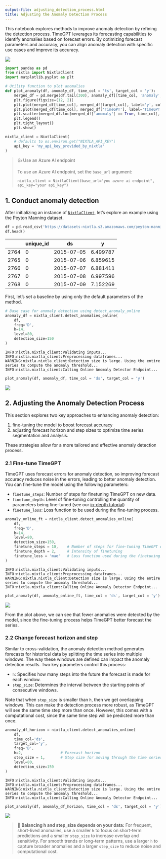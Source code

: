 ```yaml
---
output-file: adjusting_detection_process.html
title: Adjusting the Anomaly Detection Process
---
```



This notebook explores methods to improve anomaly detection by refining
the detection process. TimeGPT leverages its forecasting capabilities to
identify anomalies based on forecast errors. By optimizing forecast
parameters and accuracy, you can align anomaly detection with specific
use cases and improve its accuracy.

[![](https://colab.research.google.com/assets/colab-badge.svg)](https://colab.research.google.com/github/Nixtla/nixtla/blob/main/nbs/docs/capabilities/online-anomaly-detection/02_adjusting_detection_process.ipynb)

```python
import pandas as pd
from nixtla import NixtlaClient
import matplotlib.pyplot as plt
```


```python
# Utility function to plot anomalies
def plot_anomaly(df, anomaly_df, time_col = 'ts', target_col = 'y'):
    merged_df = pd.merge(df.tail(300), anomaly_df[[time_col, 'anomaly', 'TimeGPT']], on=time_col, how='left')
    plt.figure(figsize=(12, 2))
    plt.plot(merged_df[time_col], merged_df[target_col], label='y', color='navy', alpha=0.8)
    plt.plot(merged_df[time_col], merged_df['TimeGPT'], label='TimeGPT', color='orchid', alpha=0.7)
    plt.scatter(merged_df.loc[merged_df['anomaly'] == True, time_col], merged_df.loc[merged_df['anomaly'] == True, target_col], color='orchid', label='Anomalies Detected')
    plt.legend()
    plt.tight_layout()
    plt.show()
```


```python
nixtla_client = NixtlaClient(
    # defaults to os.environ.get("NIXTLA_API_KEY")
    api_key = 'my_api_key_provided_by_nixtla'
)
```

> 👍 Use an Azure AI endpoint
>
> To use an Azure AI endpoint, set the `base_url` argument:
>
> `nixtla_client = NixtlaClient(base_url="you azure ai endpoint", api_key="your api_key")`

## 1. Conduct anomaly detection

After initializing an instance of
[`NixtlaClient`](https://Nixtla.github.io/nixtla/src/nixtla_client.html#nixtlaclient),
let’s explore an example using the Peyton Manning dataset.

```python
df = pd.read_csv('https://datasets-nixtla.s3.amazonaws.com/peyton-manning.csv',parse_dates = ['ds']).tail(200)
df.head()
```

|      | unique_id | ds         | y        |
|------|-----------|------------|----------|
| 2764 | 0         | 2015-07-05 | 6.499787 |
| 2765 | 0         | 2015-07-06 | 6.859615 |
| 2766 | 0         | 2015-07-07 | 6.881411 |
| 2767 | 0         | 2015-07-08 | 6.997596 |
| 2768 | 0         | 2015-07-09 | 7.152269 |

First, let’s set a baseline by using only the default parameters of the
method.

```python
# Base case for anomaly detection using detect_anomaly_online
anomaly_df = nixtla_client.detect_anomalies_online(
    df,
    freq='D',
    h=14,
    level=80,
    detection_size=150
)
```

``` text
INFO:nixtla.nixtla_client:Validating inputs...
INFO:nixtla.nixtla_client:Preprocessing dataframes...
WARNING:nixtla.nixtla_client:Detection size is large. Using the entire series to compute the anomaly threshold...
INFO:nixtla.nixtla_client:Calling Online Anomaly Detector Endpoint...
```

```python
plot_anomaly(df, anomaly_df, time_col = 'ds', target_col = 'y')
```

![](/nixtla/docs/capabilities/online-anomaly-detection/02_adjusting_detection_process_files/figure-markdown_strict/cell-8-output-1.png)

## 2. Adjusting the Anomaly Detection Process

This section explores two key approaches to enhancing anomaly detection:

1.  fine-tuning the model to boost forecast accuracy
2.  adjusting forecast horizon and step sizes to optimize time series
    segmentation and analysis.

These strategies allow for a more tailored and effective anomaly
detection process.

### 2.1 Fine-tune TimeGPT

TimeGPT uses forecast errors for anomaly detection, so improving
forecast accuracy reduces noise in the errors, leading to better anomaly
detection. You can fine-tune the model using the following parameters:

-   `finetune_steps`: Number of steps for finetuning TimeGPT on new
    data.
-   `finetune_depth`: Level of fine-tuning controlling the quantity of
    parameters being fine-tuned (see our [in-depth
    tutorial](https://docs.nixtla.io/docs/tutorials-controlling_the_level_of_fine_tuning))
-   `finetune_loss`: Loss function to be used during the fine-tuning
    process.

```python
anomaly_online_ft = nixtla_client.detect_anomalies_online(
    df,
    freq='D',
    h=14,
    level=80,
    detection_size=150,
    finetune_steps = 10,    # Number of steps for fine-tuning TimeGPT on new data
    finetune_depth = 2,     # Intensity of finetuning
    finetune_loss = 'mae'   # Loss function used during the finetuning process
)
```

``` text
INFO:nixtla.nixtla_client:Validating inputs...
INFO:nixtla.nixtla_client:Preprocessing dataframes...
WARNING:nixtla.nixtla_client:Detection size is large. Using the entire series to compute the anomaly threshold...
INFO:nixtla.nixtla_client:Calling Online Anomaly Detector Endpoint...
```

```python
plot_anomaly(df, anomaly_online_ft, time_col = 'ds', target_col = 'y')
```

![](/nixtla/docs/capabilities/online-anomaly-detection/02_adjusting_detection_process_files/figure-markdown_strict/cell-10-output-1.png)

From the plot above, we can see that fewer anomalies were detected by
the model, since the fine-tuning process helps TimeGPT better forecast
the series.

### 2.2 Change forecast horizon and step

Similar to cross-validation, the anomaly detection method generates
forecasts for historical data by splitting the time series into multiple
windows. The way these windows are defined can impact the anomaly
detection results. Two key parameters control this process:

-   `h`: Specifies how many steps into the future the forecast is made
    for each window.
-   `step_size`: Determines the interval between the starting points of
    consecutive windows.

Note that when `step_size` is smaller than `h`, then we get overlapping
windows. This can make the detection process more robust, as TimeGPT
will see the same time step more than once. However, this comes with a
computational cost, since the same time step will be predicted more than
once.

```python
anomaly_df_horizon = nixtla_client.detect_anomalies_online(
    df,
    time_col='ds',
    target_col='y',
    freq='D',
    h=2,                 # Forecast horizon
    step_size = 1,       # Step size for moving through the time series data
    level=80,            
    detection_size=150
)
```

``` text
INFO:nixtla.nixtla_client:Validating inputs...
INFO:nixtla.nixtla_client:Preprocessing dataframes...
WARNING:nixtla.nixtla_client:Detection size is large. Using the entire series to compute the anomaly threshold...
INFO:nixtla.nixtla_client:Calling Online Anomaly Detector Endpoint...
```

```python
plot_anomaly(df, anomaly_df_horizon, time_col = 'ds', target_col = 'y')
```

![](/nixtla/docs/capabilities/online-anomaly-detection/02_adjusting_detection_process_files/figure-markdown_strict/cell-12-output-1.png)

> 📘 **Balancing h and step_size depends on your data:** For frequent,
> short-lived anomalies, use a smaller `h` to focus on short-term
> predictions and a smaller `step_size` to increase overlap and
> sensitivity. For smooth trends or long-term patterns, use a larger `h`
> to capture broader anomalies and a larger `step_size` to reduce noise
> and computational cost.

